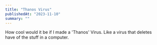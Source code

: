 ```yaml
---
title: "Thanos Virus"
publishedAt: "2023-11-10"
summary: ""
---
```


How cool would it be if I made a 'Thanos' Virus. Like a virus that deletes have of the stuff in a computer.

